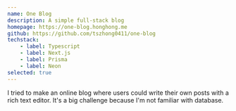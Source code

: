 ```yaml
---
name: One Blog
description: A simple full-stack blog
homepage: https://one-blog.honghong.me
github: https://github.com/tszhong0411/one-blog
techstack:
    - label: Typescript
    - label: Next.js
    - label: Prisma
    - label: Neon
selected: true
---
```


I tried to make an online blog where users could write their own posts with a rich text editor. It's a big challenge because I'm not familiar with database.

